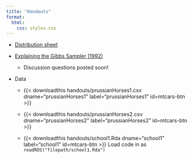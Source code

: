 ```yaml
---
title: "Handouts"
format: 
  html:
    css: styles.css
---
```


-   [Distribution sheet](handouts/distribution_sheet.pdf)

-   [Explaining the Gibbs Sampler (1992)](handouts/ExpGibbs_TAS1992.pdf)

    -   Discussion questions posted soon!

-   Data

    -   

        {{< downloadthis handouts/prussianHorses1.csv dname="prussianHorses1" label="prussianHorses1" id=mtcars-btn >}}

    -   

        {{< downloadthis handouts/prussianHorses2.csv dname="prussianHorses2" label="prussianHorses2" id=mtcars-btn >}}

    -   {{< downloadthis handouts/school1.Rda dname="school1" label="school1" id=mtcars-btn >}} Load code in as `readRDS("filepath/school1.Rda")`
